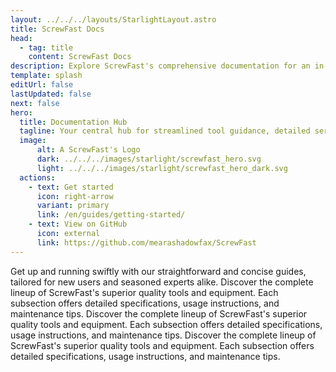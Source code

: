 ```yaml
---
layout: ../../../layouts/StarlightLayout.astro
title: ScrewFast Docs
head:
  - tag: title
    content: ScrewFast Docs
description: Explore ScrewFast's comprehensive documentation for an in-depth look at our premium tools and construction services. 
template: splash
editUrl: false
lastUpdated: false
next: false
hero:
  title: Documentation Hub
  tagline: Your central hub for streamlined tool guidance, detailed service docs, and project support.
  image:
      alt: A ScrewFast's Logo
      dark: ../../../images/starlight/screwfast_hero.svg
      light: ../../../images/starlight/screwfast_hero_dark.svg
  actions:
    - text: Get started
      icon: right-arrow
      variant: primary
      link: /en/guides/getting-started/
    - text: View on GitHub
      icon: external
      link: https://github.com/mearashadowfax/ScrewFast
---
```


<CardGrid stagger>

  <Card title="Quick Start Guides" icon="document">
    Get up and running swiftly with our straightforward and concise guides, tailored for new users and seasoned experts alike.
  </Card>

  <Card title="Tools & Equipment" icon="seti:eslint">
    Discover the complete lineup of ScrewFast's superior quality tools and equipment. Each subsection offers detailed specifications, usage instructions, and maintenance tips.
  </Card>

   <Card title="Construction Services" icon="seti:puppet">
    Discover the complete lineup of ScrewFast's superior quality tools and equipment. Each subsection offers detailed specifications, usage instructions, and maintenance tips.
  </Card>

   <Card title="Advanced Topics" icon="seti:terraform">
    Discover the complete lineup of ScrewFast's superior quality tools and equipment. Each subsection offers detailed specifications, usage instructions, and maintenance tips.
  </Card>
</CardGrid>
